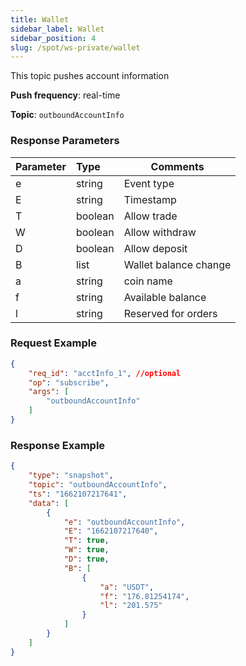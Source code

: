 ```yaml
---
title: Wallet
sidebar_label: Wallet
sidebar_position: 4
slug: /spot/ws-private/wallet
---
```



<p>This topic pushes account information</p>
<p><b>Push frequency</b>: real-time</p>
<p><b>Topic</b>: <code>outboundAccountInfo</code></p>

### Response Parameters
| Parameter | Type | Comments|
|:----- |:-----|----- |
| e | string | Event type |
| E | string | Timestamp |
| T | boolean | Allow trade |
| W | boolean | Allow withdraw |
| D | boolean | Allow deposit|
| B | list | Wallet balance change |
| a | string | coin name |
| f | string | Available balance |
| l | string | Reserved for orders |

### Request Example

```json
{
    "req_id": "acctInfo_1", //optional
    "op": "subscribe",
    "args": [
        "outboundAccountInfo"
    ]
}
```

### Response Example

```json
{
    "type": "snapshot",
    "topic": "outboundAccountInfo",
    "ts": "1662107217641",
    "data": [
        {
            "e": "outboundAccountInfo",
            "E": "1662107217640",
            "T": true,
            "W": true,
            "D": true,
            "B": [
                {
                    "a": "USDT",
                    "f": "176.81254174",
                    "l": "201.575"
                }
            ]
        }
    ]
}
```
